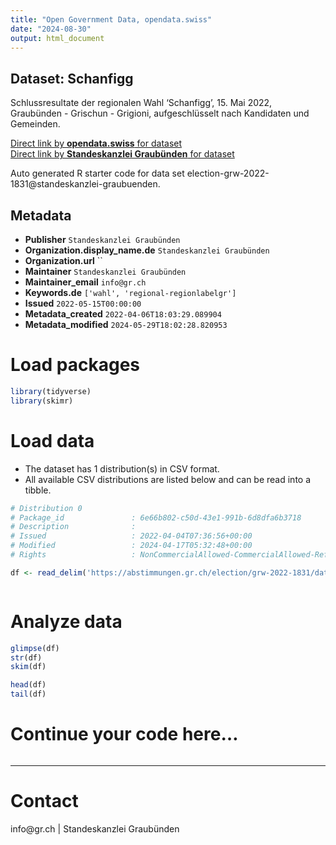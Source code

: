 ```yaml
---
title: "Open Government Data, opendata.swiss"
date: "2024-08-30"
output: html_document
---
```


## Dataset: Schanfigg

Schlussresultate der regionalen Wahl 'Schanfigg', 15. Mai 2022, Graubünden - Grischun - Grigioni, aufgeschlüsselt nach Kandidaten und Gemeinden.

[Direct link by **opendata.swiss** for dataset](https://opendata.swiss/de/dataset/schanfigg)<br>
[Direct link by **Standeskanzlei Graubünden** for dataset](https://abstimmungen.gr.ch/election/grw-2022-1831/data)

Auto generated R starter code for data set election-grw-2022-1831@standeskanzlei-graubuenden.

## Metadata

- **Publisher** `Standeskanzlei Graubünden`
- **Organization.display_name.de** `Standeskanzlei Graubünden`
- **Organization.url** ``
- **Maintainer** `Standeskanzlei Graubünden`
- **Maintainer_email** `info@gr.ch`
- **Keywords.de** `['wahl', 'regional-regionlabelgr']`
- **Issued** `2022-05-15T00:00:00`
- **Metadata_created** `2022-04-06T18:03:29.089904`
- **Metadata_modified** `2024-05-29T18:02:28.820953`


# Load packages

```r

library(tidyverse)
library(skimr)

```

# Load data

-   The dataset has 1 distribution(s) in CSV format.
-   All available CSV distributions are listed below and can be read into a tibble.

```r

# Distribution 0
# Package_id               : 6e66b802-c50d-43e1-991b-6d8dfa6b3718
# Description              : 
# Issued                   : 2022-04-04T07:36:56+00:00
# Modified                 : 2024-04-17T05:32:48+00:00
# Rights                   : NonCommercialAllowed-CommercialAllowed-ReferenceRequired

df <- read_delim('https://abstimmungen.gr.ch/election/grw-2022-1831/data-csv')



```

# Analyze data

```r

glimpse(df)
str(df)
skim(df)

head(df)
tail(df)

```

# Continue your code here...

```r

```

------------------------------------------------------------------------

# Contact

info@gr.ch | Standeskanzlei Graubünden
